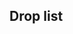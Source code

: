 ==Drop list==
{{Map/Drops
|regular = true
|no_legend = true
|filter_button = true
|nodes = B, C, G, K
|boss = K
|Abukuma: C/{S 1.1% (10/907)} S, G/{S 1.2% (4089/344040)} S
|Akatsuki: K/{0.4% (1608/450060)}
|Akebono: B/{0.8% (25/3268)}, C/{1% (19/1976)}, G/{1.1% (5763/520087)}, K/{0% (19/450060)}
|Aoba: K/{1.7% (7633/450060)}
|Arare: K/{0% (24/450060)}
|Arashi: K/{S 1.5% (6521/443174)} S
|Arashio: K/{0% (20/450060)}
|Asashio: K/{0% (145/450060)}
|Ashigara: K/{1.7% (7517/450060)}
|Atago: K/{3.3% (15074/450060)}
|Ayanami: B/{0.7% (24/3268)}, C/{1% (20/1976)}, G/{1.1% (5740/520087)}, K/{1.7% (7598/450060)}
|Chikuma: K/{3.4% (15211/450060)}
|Chitose: K/{0% (139/450060)}
|Chiyoda: K/{0% (109/450060)}
|Choukai: K/{1.7% (7655/450060)}
|Fubuki: B/{S 1.9% (29/1526)} S, C/{1.2% (23/1976)}, G/{1.1% (5745/520087)}, K/{1.7% (7677/450060)}
|Fumizuki: B/{1.1% (37/3268)}, C/{1% (19/1976)}, G/{1.1% (5688/520087)}, K/{0% (17/450060)}
|Furutaka: K/{1.7% (7593/450060)}
|Hagikaze: K/{S 1.5% (6583/443174)} S
|Haguro: K/{1.7% (7644/450060)}
|Haruna: K/{S 1.7% (7542/443174)} S
|Hatsuharu: K/{0% (114/450060)}
|Hatsushimo: K/{0% (29/450060)}
|Hatsuyuki: B/{S 1.6% (25/1526)} S, C/{1% (19/1976)}, G/{1.1% (5840/520087)}, K/{0% (119/450060)}
|Hibiki: K/{0% (21/450060)}
|Hiei: K/{S 1.7% (7403/443174)} S
|Houshou: B/{S 0.4% (6/1526)} S, C/{S 1.8% (16/907)} S, G/{S 1.2% (4043/344040)} S
|I-168: C/{S 2.4% (22/907)} S, K/{S 3.5% (15668/443174)} S
|I-19: C/{S 1.1% (10/907)} S, G/{S 0.8% (2750/344040)} S, K/{S 3.5% (15380/443174)} S
|I-58: C/{S 1% (9/907)} S, G/{S 0.3% (1159/344040)} S, K/{S 3.6% (15982/443174)} S
|I-8: K/{S 1.7% (7529/443174)} S
|Ikazuchi: K/{0% (21/450060)}
|Inazuma: K/{0% (17/450060)}
|Isonami: B/{0.9% (31/3268)}, C/{1% (19/1976)}, G/{1.1% (5699/520087)}, K/{0% (136/450060)}
|Isuzu: B/{S 0.9% (14/1526)} S, C/{0.8% (16/1976)}, G/{S 1.2% (4109/344040)} S, K/{0% (128/450060)}
|Jintsuu: B/{S 0.7% (10/1526)} S, C/{0.9% (17/1976)}, G/{1% (5112/520087)}, K/{0% (124/450060)}
|Kagerou: B/{S 1.2% (18/1526)} S, C/{0.8% (15/1976)}, G/{1.1% (5820/520087)}, K/{0% (128/450060)}
|Kako: K/{1.7% (7639/450060)}
|Kasumi: K/{0% (24/450060)}
|Kikuzuki: B/{0.9% (31/3268)}, C/{0.8% (16/1976)}, G/{1.1% (5706/520087)}, K/{0% (24/450060)}
|Kinu: C/{S 0.8% (7/907)} S, G/{S 1.2% (4175/344040)} S
|Kinugasa: K/{1.7% (7586/450060)}
|Kirishima: K/{S 1.7% (7443/443174)} S
|Kisaragi: B/{0.9% (30/3268)}, C/{1% (19/1976)}, G/{1.1% (5841/520087)}, K/{0% (17/450060)}
|Kiso: B/{S 1.9% (29/1526)} S, C/{1.2% (23/1976)}, G/{S 1.2% (4261/344040)} S, K/{0% (126/450060)}
|Kitakami: C/{S 1.8% (16/907)} S, G/{S 1.2% (4219/344040)} S
|Kongou: K/{S 1.7% (7434/443174)} S
|Kuma: B/{S 1% (16/1526)} S, C/{S 0.9% (8/907)} S, G/{S 1.2% (4290/344040)} S, K/{S 1.7% (7572/443174)} S
|Kumano: K/{1.7% (7580/450060)}
|Kuroshio: B/{S 1% (16/1526)} S, C/{1% (19/1976)}, G/{1.1% (5786/520087)}, K/{0% (13/450060)}
|Maya: K/{1.7% (7524/450060)}
|Michishio: K/{0% (25/450060)}
|Mikazuki: B/{0.8% (25/3268)}, C/{0.9% (17/1976)}, G/{1.1% (5870/520087)}, K/{0% (23/450060)}
|Mikuma: K/{S 1.4% (6126/443174)} S
|Miyuki: B/{0.7% (23/3268)}, C/{0.9% (17/1976)}, G/{1.1% (5770/520087)}, K/{0% (139/450060)}
|Mochizuki: B/{1.3% (41/3268)}, C/{0.9% (17/1976)}, G/{1.1% (5706/520087)}, K/{0% (26/450060)}
|Mogami: C/{S 1.5% (14/907)} S, G/{S 1.2% (4231/344040)} S, K/{5% (22631/450060)}
|Murakumo: B/{0.9% (30/3268)}, C/{0.9% (18/1976)}, G/{1.1% (5663/520087)}, K/{0% (49/450060)}
|Murasame: K/{0% (25/450060)}
|Mutsuki: B/{0.7% (23/3268)}, C/{1.5% (29/1976)}, G/{1.1% (5679/520087)}, K/{0.9% (3932/450060)}
|Myoukou: K/{3.4% (15241/450060)}
|Nachi: K/{1.7% (7524/450060)}
|Nagara: B/{S 1.4% (21/1526)} S, C/{S 1.1% (10/907)} S, G/{S 1.2% (4110/344040)} S, K/{S 1.7% (7476/443174)} S
|Nagatsuki: B/{1.4% (45/3268)}, C/{1.2% (23/1976)}, G/{1.1% (5727/520087)}, K/{0% (19/450060)}
|Naka: B/{S 1.8% (27/1526)} S, C/{1.9% (37/1976)}, G/{1.8% (9554/520087)}, K/{1.7% (7731/450060)}
|Natori: B/{S 1.5% (23/1526)} S, C/{1.4% (28/1976)}, G/{S 1.2% (4176/344040)} S, K/{0% (133/450060)}
|Nenohi: K/{0% (23/450060)}
|None: B/{76.9% (3056/3973)}, C/{73% (2171/2973)}, D/{100% (462703/462703)}, F/{100% (91340/91340)}, G/{57.9% (304815/526212)}, H/{100% (479766/479766)}, K/{15.4% (69525/450507)}
|Oboro: B/{0.9% (30/3268)}, C/{1.2% (23/1976)}, G/{1.1% (5750/520087)}, K/{0% (33/450060)}
|Ooi: C/{S 1.4% (13/907)} S, G/{S 1.2% (4058/344040)} S
|Ooshio: K/{0% (23/450060)}
|Oyashio: C/{S 0.9% (8/907)} S
|Ryuujou: B/{S 0.6% (9/1526)} S, C/{S 1% (9/907)} S, G/{S 1.3% (4323/344040)} S
|Sagiri: K/{S 0.8% (3419/443174)} S
|Samidare: K/{0% (14/450060)}
|Satsuki: B/{0.8% (27/3268)}, C/{1% (19/1976)}, G/{1.1% (5673/520087)}, K/{0% (25/450060)}
|Sazanami: B/{0.9% (31/3268)}, C/{1.4% (28/1976)}, G/{1.1% (5743/520087)}, K/{0% (14/450060)}
|Sendai: B/{S 1.4% (21/1526)} S, C/{S 1.5% (14/907)} S, G/{S 1.2% (4012/344040)} S, K/{S 1.7% (7322/443174)} S
|Shigure: K/{0% (17/450060)}
|Shikinami: B/{1.2% (39/3268)}, C/{1.2% (23/1976)}, G/{1.1% (5835/520087)}, K/{0% (24/450060)}
|Shiranui: B/{S 1.5% (23/1526)} S, C/{1.1% (21/1976)}, G/{1.1% (5691/520087)}, K/{0% (39/450060)}
|Shiratsuyu: K/{0% (138/450060)}
|Shirayuki: B/{S 1.2% (18/1526)} S, C/{0.6% (12/1976)}, G/{1.1% (5839/520087)}, K/{0% (122/450060)}
|Shouhou: B/{S 1% (16/1526)} S, C/{S 1.7% (15/907)} S, G/{S 1.2% (4182/344040)} S, K/{3.4% (15164/450060)}
|Suzukaze: K/{0% (122/450060)}
|Suzuya: K/{1.7% (7724/450060)}
|Taigei: C/{S 1.1% (10/907)} S
|Takao: K/{3.3% (14989/450060)}
|Tama: B/{S 1.4% (22/1526)} S, C/{0.5% (10/1976)}, G/{S 1.2% (4189/344040)} S, K/{0% (123/450060)}
|Tatsuta: K/{1.7% (7809/450060)}
|Tenryuu: K/{1.7% (7541/450060)}
|Tone: K/{3.4% (15302/450060)}
|Ushio: B/{0.9% (31/3268)}, C/{1.1% (21/1976)}, G/{1.1% (5624/520087)}, K/{0% (26/450060)}
|Wakaba: K/{0% (13/450060)}
|Yura: B/{S 2.1% (32/1526)} S, C/{S 1.7% (15/907)} S, G/{S 1.2% (4051/344040)} S, K/{0% (138/450060)}
|Yuubari: B/{S 1.2% (19/1526)} S, C/{S 1% (9/907)} S, G/{S 1.2% (4106/344040)} S
|Yuudachi: K/{0% (22/450060)}
|Zuihou: K/{S 1.7% (7586/443174)} S
}}